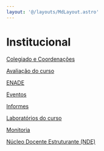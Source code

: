 ```yaml
---
layout: '@/layouts/MdLayout.astro'
---
```






Institucional
=============








[Colegiado e Coordenações](/cpt/institucional/administracao)


[Avaliação do curso](/cpt/institucional/avaliacao-do-curso)


[ENADE](/cpt/institucional/enade)


[Eventos](/cpt/institucional/eventos)


[Informes](/cpt/institucional/informes)


[Laboratórios do curso](/cpt/institucional/infraestrutura)


[Monitoria](/cpt/institucional/monitoria)


[Núcleo Docente Estruturante (NDE)](/cpt/institucional/nucleo-docente-estruturante-nde)









